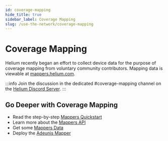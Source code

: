 ```yaml
---
id: coverage-mapping
hide_title: true
sidebar_label: Coverage Mapping
slug: /use-the-network/coverage-mapping
---
```


# Coverage Mapping

Helium recently began an effort to collect device data for the purpose of
coverage mapping from voluntary community contributors. Mapping data is viewable
at [mappers.helium.com](https://mappers.helium.com/). 

:::info
Join the discussion in the dedicated #coverage-mapping channel on the [Helium Discord Server](https://discord.gg/helium).
:::

## Go Deeper with Coverage Mapping
* Read the step-by-step [Mappers Quickstart](/docs/use-the-network/coverage-mapping/mappers-quickstart)
* Learn more about the [Mappers API](/docs/use-the-network/coverage-mapping/mappers-api)
* Get some [Mappers Data](/docs/use-the-network/coverage-mapping/mappers-data)
* Deploy the [Adeunis Mapper](/docs/use-the-network/coverage-mapping/adeunis-mapper)
